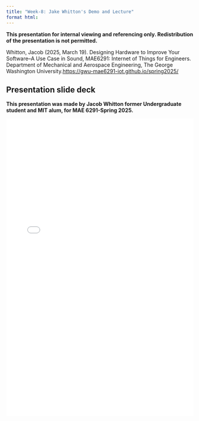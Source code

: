 ```yaml
---
title: "Week-8: Jake Whitton's Demo and Lecture"
format html:
---
```

**This presentation for internal viewing and referencing only. Redistribution of the presentation is not permitted.**

Whitton, Jacob (2025, March 19). Designing Hardware to Improve Your Software--A Use Case in Sound, MAE6291: Internet of Things for Engineers. Department of Mechanical and Aerospace Engineering, The George Washington University.[https://gwu-mae6291-iot.github.io/spring2025/](https://gwu-mae6291-iot.github.io/spring2025/)

## Presentation slide deck
::: {.callout-note appearance="simple"}
**This presentation was made by Jacob Whitton former Undergraduate student and MIT alum, for MAE 6291-Spring 2025.**
:::
![](Notes/SoundCard_GWU_presentation_03192025.pdf){width="100%" height="800px"}




<!-- <footer>
  <p>This is a Quarto website. To learn more about Quarto websites visit <https://quarto.org/docs/websites>.<br>
  Author: Kartik Bulusu<br>
  Contact: <a href="mailto:bulusu@gwu.edu">bulusu</a><br>
  &copy; 2024 All rights reserved</p>
</footer> -->
